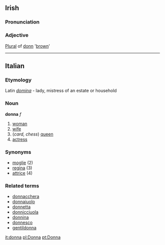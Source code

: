 ==Irish==
===Pronunciation===
{{IPA|[ˈdunə]}}
===Adjective===
[[Plural]] of [[donn]] '[[brown]]'

----

==Italian==
===Etymology===
Latin ''[[domina]]'' - lady, mistress of an estate or household
===Noun===
'''donna''' ''f''

# [[woman]]
# [[wife]]
# (''card, chess'') [[queen]]
# [[actress]]

===Synonyms===
*[[moglie]] (2)
*[[regina]] (3)
*[[attrice]] (4)

===Related terms===
*[[donnacchera]]
*[[donnaiuolo]]
*[[donnetta]]
*[[donnicciuola]]
*[[donnina]]
*[[donnesco]]
*[[gentildonna]]

[[it:donna]]
[[pl:Donna]]
[[pt:Donna]]